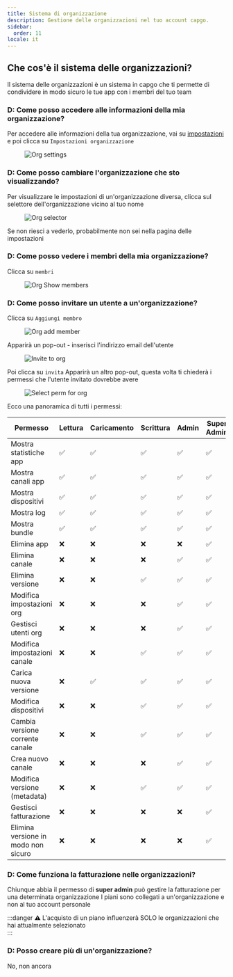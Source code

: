 ```yaml
---
title: Sistema di organizzazione
description: Gestione delle organizzazioni nel tuo account capgo.
sidebar:
  order: 11
locale: it
---
```


## Che cos'è il sistema delle organizzazioni?

Il sistema delle organizzazioni è un sistema in capgo che ti permette di condividere in modo sicuro le tue app con i membri del tuo team

### D: Come posso accedere alle informazioni della mia organizzazione?

Per accedere alle informazioni della tua organizzazione, vai su [impostazioni](/docs/webapp/settings/#how-to-get-to-the-settings-page) e poi clicca su `Impostazioni organizzazione`

<figure><img style="margin-left: auto; margin-right: auto" src="/orgs-settings.webp" alt="Org settings" /><figcaption></figcaption></figure>

### D: Come posso cambiare l'organizzazione che sto visualizzando?

Per visualizzare le impostazioni di un'organizzazione diversa, clicca sul selettore dell'organizzazione vicino al tuo nome

<figure><img style="margin-left: auto; margin-right: auto" src="/org-selector.webp" alt="Org selector" /><figcaption></figcaption></figure>

Se non riesci a vederlo, probabilmente non sei nella pagina delle impostazioni

### D: Come posso vedere i membri della mia organizzazione?

Clicca su `membri`
<figure><img style="margin-left: auto; margin-right: auto" src="/org-show-members.webp" alt="Org Show members" /><figcaption></figcaption></figure>

### D: Come posso invitare un utente a un'organizzazione?

Clicca su `Aggiungi membro`
<figure><img style="margin-left: auto; margin-right: auto" src="/orgs-add-member.webp" alt="Org add member" /><figcaption></figcaption></figure>

Apparirà un pop-out - inserisci l'indirizzo email dell'utente

<figure><img style="margin-left: auto; margin-right: auto" src="/invite-to-org-email-enter.webp" alt="Invite to org" /><figcaption></figcaption></figure>

Poi clicca su `invita` Apparirà un altro pop-out, questa volta ti chiederà i permessi che l'utente invitato dovrebbe avere

<figure><img style="margin-left: auto; margin-right: auto" src="/select-perm-orgs.webp" alt="Select perm for org" /><figcaption></figcaption></figure>

Ecco una panoramica di tutti i permessi:

| Permesso                          | Lettura | Caricamento | Scrittura | Admin | Super Admin |
|-----------------------------------|---------|-------------|-----------|--------|-------------|
| Mostra statistiche app            |    ✅    |      ✅      |     ✅     |    ✅    |      ✅      |
| Mostra canali app                 |    ✅    |      ✅      |     ✅     |    ✅    |      ✅      |
| Mostra dispositivi                |    ✅    |      ✅      |     ✅     |    ✅    |      ✅      |
| Mostra log                        |    ✅    |      ✅      |     ✅     |    ✅    |      ✅      |
| Mostra bundle                     |    ✅    |      ✅      |     ✅     |    ✅    |      ✅      |
| Elimina app                       |    ❌    |      ❌      |     ❌     |    ❌    |      ✅      |
| Elimina canale                    |    ❌    |      ❌      |     ❌     |    ✅    |      ✅      |
| Elimina versione                  |    ❌    |      ❌      |     ✅     |    ✅    |      ✅      |
| Modifica impostazioni org         |    ❌    |      ❌      |     ❌     |    ✅    |      ✅      |
| Gestisci utenti org               |    ❌    |      ❌      |     ❌     |    ✅    |      ✅      |
| Modifica impostazioni canale      |    ❌    |      ❌      |     ✅     |    ✅    |      ✅      |
| Carica nuova versione             |    ❌    |      ✅      |     ✅     |    ✅    |      ✅      |
| Modifica dispositivi              |    ❌    |      ❌      |     ✅     |    ✅    |      ✅      |
| Cambia versione corrente canale   |    ❌    |      ❌      |     ✅     |    ✅    |      ✅      |
| Crea nuovo canale                 |    ❌    |      ❌      |     ❌     |    ✅    |      ✅      |
| Modifica versione (metadata)      |    ❌    |      ❌      |     ✅     |    ✅    |      ✅      |
| Gestisci fatturazione             |    ❌    |      ❌      |     ❌     |    ❌    |      ✅      |
| Elimina versione in modo non sicuro |    ❌    |      ❌      |     ❌     |    ❌    |      ✅      |

### D: Come funziona la fatturazione nelle organizzazioni?

Chiunque abbia il permesso di **super admin** può gestire la fatturazione per una determinata organizzazione
I piani sono collegati a un'organizzazione e non al tuo account personale

:::danger
⚠️ L'acquisto di un piano influenzerà SOLO le organizzazioni che hai attualmente selezionato  
:::

### D: Posso creare più di un'organizzazione?

No, non ancora